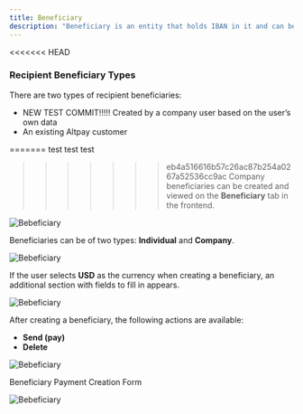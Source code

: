 ```yaml
---
title: Beneficiary
description: "Beneficiary is an entity that holds IBAN in it and can be used to create debit payments"
---
```

<<<<<<< HEAD

### Recipient Beneficiary Types

There are two types of recipient beneficiaries:

- NEW TEST COMMIT!!!!! Created by a company user based on the user’s own data  
- An existing Altpay customer

=======
test test test
>>>>>>> eb4a516616b57c26ac87b254a0267a52536cc9ac
Company beneficiaries can be created and viewed on the **Beneficiary** tab in the frontend.

![Bebeficiary](../images//ben/ben1.png)

Beneficiaries can be of two types: **Individual** and **Company**.

![Bebeficiary](../images//ben/ben2.png)

If the user selects **USD** as the currency when creating a beneficiary, an additional section with fields to fill in appears.

![Bebeficiary](../images//ben/ben3.png)

After creating a beneficiary, the following actions are available:

- **Send (pay)**
- **Delete**

![Bebeficiary](../images//ben/ben4.png)

Beneficiary Payment Creation Form

![Bebeficiary](../images//ben/ben5.png)




